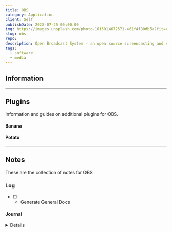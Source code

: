 ```yaml
---
title: OBS
category: Application
client: Self
publishDate: 2023-07-25 00:00:00
img: https://images.unsplash.com/photo-1615014672571-461f4f80db5a?fit=crop&w=1400&h=700&q=75
slug: obs
repo:
description: Open Broadcast System - an open source screencasting and streaming application.
tags:
  - software
  - media
---
```



<MDXLayer title={frontmatter.title} description={frontmatter.description}>
<Widget img={frontmatter.img} skeleton={false}>

<MDXHero content={frontmatter} />

<MDXJS>


## Information

---

## Plugins

Information and guides on additional plugins for OBS.


#### Banana 

#### Potato

---


## Notes

These are the collection of notes for OBS

### Log

- [ ] - Generate General Docs

#### Journal

<Details data="2023-07-25">

- General Documentation for OBS 

</Details>

</MDXJS>
</Widget>
</MDXLayer>